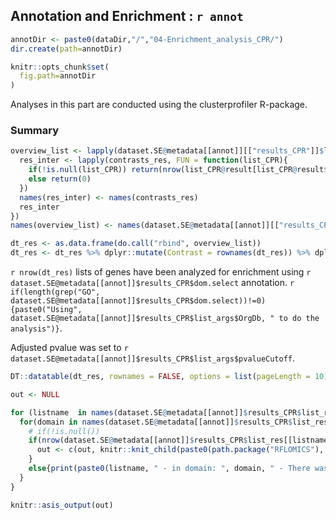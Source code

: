 ## Annotation and Enrichment : `r annot`

```r
annotDir <- paste0(dataDir,"/","04-Enrichment_analysis_CPR/")
dir.create(path=annotDir)

knitr::opts_chunk$set(
  fig.path=annotDir
)
```

Analyses in this part are conducted using the clusterprofiler R-package. 

### Summary

```r
overview_list <- lapply(dataset.SE@metadata[[annot]][["results_CPR"]]$list_res, FUN = function(contrasts_res){
  res_inter <- lapply(contrasts_res, FUN = function(list_CPR){
    if(!is.null(list_CPR)) return(nrow(list_CPR@result[list_CPR@result$p.adjust < list_CPR@pvalueCutoff,]))
    else return(0)
  })
  names(res_inter) <- names(contrasts_res)
  res_inter
})
names(overview_list) <- names(dataset.SE@metadata[[annot]][["results_CPR"]]$list_res)

dt_res <- as.data.frame(do.call("rbind", overview_list))
dt_res <- dt_res %>% dplyr::mutate(Contrast = rownames(dt_res)) %>% dplyr::relocate(Contrast)
```

`r nrow(dt_res)` lists of genes have been analyzed for enrichment using `r dataset.SE@metadata[[annot]]$results_CPR$dom.select` annotation. 
`r if(length(grep("GO", dataset.SE@metadata[[annot]]$results_CPR$dom.select))!=0){paste0("Using", dataset.SE@metadata[[annot]]$results_CPR$list_args$OrgDb, " to do the analysis")}`.

Adjusted pvalue was set to `r dataset.SE@metadata[[annot]]$results_CPR$list_args$pvalueCutoff`.

```r
DT::datatable(dt_res, rownames = FALSE, options = list(pageLength = 10))
```


```r
out <- NULL

for (listname  in names(dataset.SE@metadata[[annot]]$results_CPR$list_res)){
  for(domain in names(dataset.SE@metadata[[annot]]$results_CPR$list_res[[listname]])){
    # if(!is.null())
    if(nrow(dataset.SE@metadata[[annot]]$results_CPR$list_res[[listname]][[domain]])>0){
      out <- c(out, knitr::knit_child(paste0(path.package("RFLOMICS"), "/RFLOMICSapp/","report_06_annot_enrich_per_list_per_Domain_CPR.Rmd"), quiet=TRUE))
    }
    else{print(paste0(listname, " - in domain: ", domain, " - There was no enriched term found in this setting."))}
  }
}

knitr::asis_output(out)
```




